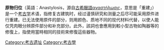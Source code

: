 '''原物归位'''（英語：Anastylosis，源自[[古希臘語|古希臘語]]αναστήλωσις，意思是「重建」）是一个[[考古学|考古学]]术语，指修复古建筑时，经过谨慎研究和测量之后尽可能采用原件进行重建。已无法使用原件的部分，则用颜色、质地不同的现代材料代替，以使人能仅凭肉眼分辨原件部分和补充部分。此外，該詞也會應用到較小型古物如陶器等的修復上，指使用當時相同的技術來修復這些器物。

{{Archaeology-stub}}
[[Category:考古遗址|Category:考古遗址]]
[[Category:考古學|Category:考古學]]